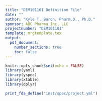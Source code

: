 ```yaml
---
title: "DEM101101 Definition File"
date: ""
author: "Kyle T. Baron, Pharm.D., Ph.D."
sponsor: ABC Pharma Inc, LLC
projectnumber: "DEM101101"
template: mrgtemplate.tex
output:
  pdf_document:
    number_sections: true
    toc: false
---
```


```r
knitr::opts_chunk$set(echo = FALSE)
library(yaml)
library(yspec)
library(xtable)
library(dplyr)
```

```r
print_fda_define("inst/spec/project.yml")
```

